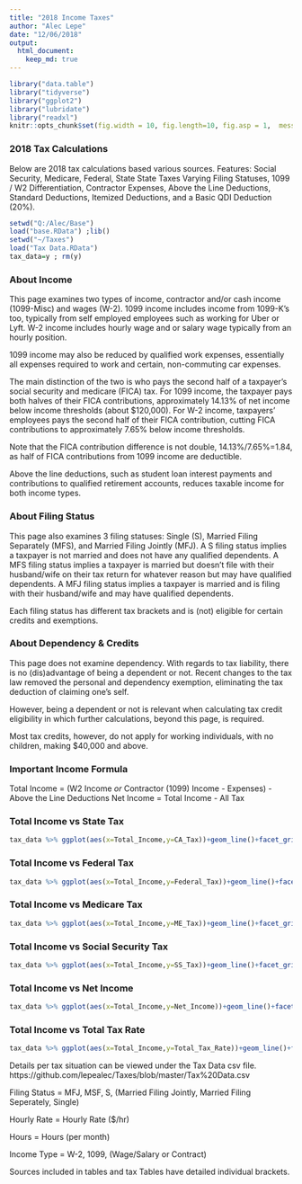 ```yaml
---
title: "2018 Income Taxes"
author: "Alec Lepe"
date: "12/06/2018"
output: 
  html_document:
    keep_md: true
---
```

```r
library("data.table")
library("tidyverse")
library("ggplot2")
library("lubridate")
library("readxl")
knitr::opts_chunk$set(fig.width = 10, fig.length=10, fig.asp = 1,  message=FALSE)
```

### 2018 Tax Calculations

Below are 2018 tax calculations based various sources.
Features: Social Security, Medicare, Federal, State State Taxes Varying Filing Statuses, 1099 / W2 Differentiation, Contractor Expenses, Above the Line Deductions, Standard Deductions, Itemized Deductions, and a Basic QDI Deduction (20%).

``` r
setwd("Q:/Alec/Base")
load("base.RData") ;lib()
setwd("~/Taxes")
load("Tax Data.RData")
tax_data=y ; rm(y)
```

### About Income
This page examines two types of income, contractor and/or cash income (1099-Misc) and wages (W-2).
1099 income includes income from 1099-K's too, typically from self employed employees such as working for Uber or Lyft.
W-2 income includes hourly wage and or salary wage typically from an hourly position.

1099 income may also be reduced by qualified work expenses, essentially all expenses required to work and certain, non-commuting car expenses.

The main distinction of the two is who pays the second half of a taxpayer's social security and medicare (FICA) tax.
For 1099 income, the taxpayer pays both halves of their FICA contributions, approximately 14.13% of net income below income thresholds (about $120,000).
For W-2 income, taxpayers' employees pays the second half of their FICA contribution, cutting FICA contributions to approximately 7.65% below income thresholds.

Note that the FICA contribution difference is not double, 14.13%/7.65%=1.84, as half of FICA contributions from 1099 income are deductible.

Above the line deductions, such as student loan interest payments and contributions to qualified retirement accounts, reduces taxable income for both income types.

### About Filing Status
This page also examines 3 filing statuses: Single (S), Married Filing Separately (MFS), and Married Filing Jointly (MFJ).
A S filing status implies a taxpayer is not married and does not have any qualified dependents.
A MFS filing status implies a taxpayer is married but doesn't file with their husband/wife on their tax return for whatever reason but may have qualified dependents.
A MFJ filing status implies a taxpayer is married and is filing with their husband/wife and may have qualified dependents.

Each filing status has different tax brackets and is (not) eligible for certain credits and exemptions.

### About Dependency & Credits
This page does not examine dependency. With regards to tax liability, there is no (dis)advantage of being a dependent or not.
Recent changes to the tax law removed the personal and dependency exemption, eliminating the tax deduction of claiming one's self.

However, being a dependent or not is relevant when calculating tax credit eligibility in which further calculations, beyond this page, is required.

Most tax credits, however, do not apply for working individuals, with no children, making $40,000 and above.

### Important Income Formula
Total Income = (W2 Income *or* Contractor (1099) Income - Expenses) - Above the Line Deductions
Net Income   = Total Income - All Tax

### Total Income vs State Tax
``` r
tax_data %>% ggplot(aes(x=Total_Income,y=CA_Tax))+geom_line()+facet_grid(Income_Type~Status)
```

### Total Income vs Federal Tax
``` r
tax_data %>% ggplot(aes(x=Total_Income,y=Federal_Tax))+geom_line()+facet_grid(Income_Type~Status)
```

### Total Income vs Medicare Tax
``` r
tax_data %>% ggplot(aes(x=Total_Income,y=ME_Tax))+geom_line()+facet_grid(Income_Type~Status)
```

### Total Income vs Social Security Tax
``` r
tax_data %>% ggplot(aes(x=Total_Income,y=SS_Tax))+geom_line()+facet_grid(Income_Type~Status)
```

### Total Income vs Net Income
``` r
tax_data %>% ggplot(aes(x=Total_Income,y=Net_Income))+geom_line()+facet_grid(Income_Type~Status)
```

### Total Income vs Total Tax Rate
``` r
tax_data %>% ggplot(aes(x=Total_Income,y=Total_Tax_Rate))+geom_line()+facet_grid(Income_Type~Status)
```


Details per tax situation can be viewed under the Tax Data csv file.
https://github.com/lepealec/Taxes/blob/master/Tax%20Data.csv

Filing Status = MFJ, MSF, S, (Married Filing Jointly, Married Filing Seperately, Single)

Hourly Rate = Hourly Rate ($/hr)

Hours = Hours (per month)

Income Type = W-2, 1099, (Wage/Salary or Contract)

Sources included in tables and tax Tables have detailed individual brackets.
